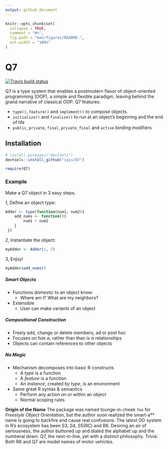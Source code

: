 ```yaml
---
output: github_document
---
```

<!-- README.md is generated from README.Rmd. Please edit that file -->

```r
knitr::opts_chunk$set(
  collapse = TRUE,
  comment = "#>",
  fig.path = "man/figures/README-",
  out.width = "100%"
)
```

# Q7

<!-- badges: start -->
<!-- [![Lifecycle: experimental](https://img.shields.io/badge/lifecycle-experimental-orange.svg)](https://www.tidyverse.org/lifecycle/#experimental) -->
[![Travis build status](https://travis-ci.org/iqis/q7.svg?branch=master)](https://travis-ci.org/iqis/q7)
<!-- badges: end -->

Q7 is a type system that enables a postmodern flavor of object-oriented programming (OOP), a simple and flexible paradigm, leaving behind the grand narrative of classical OOP. Q7 features: 

- `type()`, `feature()` and `implement()` to compose objects.
- `initialize()` and `finalize()` to run at an object's beginning and the end of life 
- `public`, `private`, `final`, `private_final` and `active` binding modifiers

## Installation

``` r
# install.packages("devtools")
devtools::install_github("iqis/Q7")
```
```r
require(Q7)
```

### Example
Make a Q7 object in 3 easy steps. 

1, Define an object type: 
```r
Adder <- type(function(num1, num2){
    add_nums <- function(){
        num1 + num2
    }
 })
```

2, Instantiate the object:
```r
myAdder <- Adder(1, 2)
```

3, Enjoy!
```r
myAdder$add_nums()
```

##### Smart Objects
  - Functions domestic to an object know:
    - Where am I? What are my neighbors? 
  - Extensible 
    - User can make variants of an object
  
##### Compositional Construction
  - Freely add, change or delete members, ad or post hoc
  - Focuses on _has a_, rather than than _is a_ relationships 
  - Objects can contain references to other objects

##### No Magic
  - Mechanism decomposes into basic R constructs 
    - A _type_ is a function
    - A _feature_ is a function
    - An _instance_, created by _type_, is an environment
  - Same great R syntax & semantics
    - Perform any action on or within an object 
    - Normal scoping rules

__Origin of the Name__ 
The package was named tounge-in-cheek `foo` for _Freestyle Object Orientation_, but the author soon realized the smart-a** name is going to backfire and cause real confusions. 
The latest OO system in R's ecosystem has been S3, S4, S5(RC) and R6. Desiring an air of seriousness, the author buttoned up and dialed the alphabet up and the numberal down: Q7, the next-in-line, yet with a distinct philosophy.
Trivia: Both R6 and Q7 are model names of motor vehicles.
